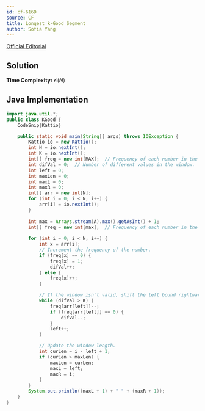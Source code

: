 ```yaml
---
id: cf-616D
source: CF
title: Longest k-Good Segment
author: Sofia Yang
---
```


[Official Editorial](https://codeforces.com/blog/entry/22712)

<LanguageSection>

<JavaSection>

## Solution

**Time Complexity:** $\mathcal{O}(N)$

## Java Implementation

```java
import java.util.*;
public class KGood {
	CodeSnip{Kattio}

	public static void main(String[] args) throws IOException {
		Kattio io = new Kattio();
		int N = io.nextInt();
		int K = io.nextInt();
		int[] freq = new int[MAX];  // Frequency of each number in the window.
		int difVal = 0;  // Number of different values in the window.
		int left = 0;
		int maxLen = 0;
		int maxL = 0;
		int maxR = 0;
		int[] arr = new int[N];
		for (int i = 0; i < N; i++) {
			arr[i] = io.nextInt();
		}
			
		int max = Arrays.stream(A).max().getAsInt() + 1;
		int[] freq = new int[max];  // Frequency of each number in the window.
	
		for (int i = 0; i < N; i++) {
			int x = arr[i];
			// Increment the frequency of the number.
			if (freq[x] == 0) {
				freq[x] = 1;
				difVal++;
			} else {
				freq[x]++;
			}

			// If the window isn't valid, shift the left bound rightwards.
			while (difVal > K) {
				freq[arr[left]]--;
				if (freq[arr[left]] == 0) {
					difVal--;
				}
				left++;
			}

			// Update the window length.
			int curLen = i - left + 1;
			if (curLen > maxLen) {
				maxLen = curLen;
				maxL = left;
				maxR = i;
			}
		}
		System.out.println((maxL + 1) + " " + (maxR + 1));
	}
}

```

</JavaSection>

</LanguageSection>
